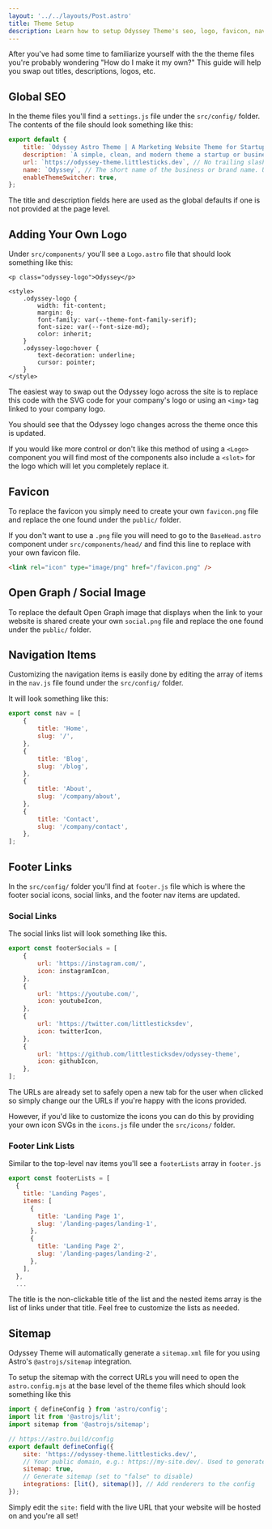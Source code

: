 ```yaml
---
layout: '../../layouts/Post.astro'
title: Theme Setup
description: Learn how to setup Odyssey Theme's seo, logo, favicon, nav items, etc.
---
```


After you've had some time to familiarize yourself with the the theme files you're probably wondering "How do I make it my own?" This guide will help you swap out titles, descriptions, logos, etc.

## Global SEO

In the theme files you'll find a `settings.js` file under the `src/config/` folder. The contents of the file should look something like this:

```js
export default {
	title: `Odyssey Astro Theme | A Marketing Website Theme for Startups and Businesses`,
	description: `A simple, clean, and modern theme a startup or businesses' marketing website.`,
	url: `https://odyssey-theme.littlesticks.dev`, // No trailing slash!
	name: `Odyssey`, // The short name of the business or brand name. Used for things like the copyright in the footer.
	enableThemeSwitcher: true,
};
```

The title and description fields here are used as the global defaults if one is not provided at the page level.

## Adding Your Own Logo

Under `src/components/` you'll see a `Logo.astro` file that should look something like this:

```astro
<p class="odyssey-logo">Odyssey</p>

<style>
	.odyssey-logo {
		width: fit-content;
		margin: 0;
		font-family: var(--theme-font-family-serif);
		font-size: var(--font-size-md);
		color: inherit;
	}
	.odyssey-logo:hover {
		text-decoration: underline;
		cursor: pointer;
	}
</style>
```

The easiest way to swap out the Odyssey logo across the site is to replace this code with the SVG code for your company's logo or using an `<img>` tag linked to your company logo.

You should see that the Odyssey logo changes across the theme once this is updated.

If you would like more control or don't like this method of using a `<Logo>` component you will find most of the components also include a `<slot>` for the logo which will let you completely replace it.

## Favicon

To replace the favicon you simply need to create your own `favicon.png` file and replace the one found under the `public/` folder.

If you don't want to use a `.png` file you will need to go to the `BaseHead.astro` component under `src/components/head/` and find this line to replace with your own favicon file.

```html
<link rel="icon" type="image/png" href="/favicon.png" />
```

## Open Graph / Social Image

To replace the default Open Graph image that displays when the link to your website is shared create your own `social.png` file and replace the one found under the `public/` folder.

## Navigation Items

Customizing the navigation items is easily done by editing the array of items in the `nav.js` file found under the `src/config/` folder.

It will look something like this:

```js
export const nav = [
	{
		title: 'Home',
		slug: '/',
	},
	{
		title: 'Blog',
		slug: '/blog',
	},
	{
		title: 'About',
		slug: '/company/about',
	},
	{
		title: 'Contact',
		slug: '/company/contact',
	},
];
```

## Footer Links

In the `src/config/` folder you'll find at `footer.js` file which is where the footer social icons, social links, and the footer nav items are updated.

### Social Links

The social links list will look something like this.

```js
export const footerSocials = [
	{
		url: 'https://instagram.com/',
		icon: instagramIcon,
	},
	{
		url: 'https://youtube.com/',
		icon: youtubeIcon,
	},
	{
		url: 'https://twitter.com/littlesticksdev',
		icon: twitterIcon,
	},
	{
		url: 'https://github.com/littlesticksdev/odyssey-theme',
		icon: githubIcon,
	},
];
```

The URLs are already set to safely open a new tab for the user when clicked so simply change our the URLs if you're happy with the icons provided.

However, if you'd like to customize the icons you can do this by providing your own icon SVGs in the `icons.js` file under the `src/icons/` folder.

### Footer Link Lists

Similar to the top-level nav items you'll see a `footerLists` array in `footer.js`

```js
export const footerLists = [
  {
    title: 'Landing Pages',
    items: [
      {
        title: 'Landing Page 1',
        slug: '/landing-pages/landing-1',
      },
      {
        title: 'Landing Page 2',
        slug: '/landing-pages/landing-2',
      },
    ],
  },
  ...
```

The title is the non-clickable title of the list and the nested items array is the list of links under that title. Feel free to customize the lists as needed.

## Sitemap

Odyssey Theme will automatically generate a `sitemap.xml` file for you using Astro's `@astrojs/sitemap` integration.

To setup the sitemap with the correct URLs you will need to open the `astro.config.mjs` at the base level of the theme files which should look something like this

```js
import { defineConfig } from 'astro/config';
import lit from '@astrojs/lit';
import sitemap from '@astrojs/sitemap';

// https://astro.build/config
export default defineConfig({
	site: 'https://odyssey-theme.littlesticks.dev/',
	// Your public domain, e.g.: https://my-site.dev/. Used to generate sitemaps and canonical URLs.
	sitemap: true,
	// Generate sitemap (set to "false" to disable)
	integrations: [lit(), sitemap()], // Add renderers to the config
});
```

Simply edit the `site:` field with the live URL that your website will be hosted on and you're all set!
